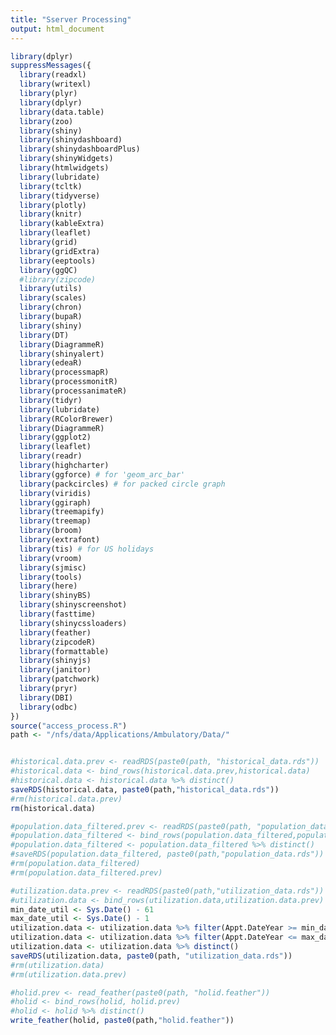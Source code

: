 ---
title: "Sserver Processing"
output: html_document
---


```{r cars}
library(dplyr)
suppressMessages({
  library(readxl)
  library(writexl)
  library(plyr)
  library(dplyr)
  library(data.table)
  library(zoo)
  library(shiny)
  library(shinydashboard)
  library(shinydashboardPlus)
  library(shinyWidgets)
  library(htmlwidgets)
  library(lubridate)
  library(tcltk)
  library(tidyverse)
  library(plotly)
  library(knitr)
  library(kableExtra)
  library(leaflet)
  library(grid)
  library(gridExtra)
  library(eeptools)
  library(ggQC)
  #library(zipcode)
  library(utils)
  library(scales)
  library(chron)
  library(bupaR)
  library(shiny)
  library(DT)
  library(DiagrammeR)
  library(shinyalert)
  library(edeaR)
  library(processmapR)
  library(processmonitR)
  library(processanimateR)
  library(tidyr)
  library(lubridate)
  library(RColorBrewer)
  library(DiagrammeR)
  library(ggplot2)
  library(leaflet)
  library(readr)
  library(highcharter)
  library(ggforce) # for 'geom_arc_bar'
  library(packcircles) # for packed circle graph
  library(viridis)
  library(ggiraph)
  library(treemapify)
  library(treemap)
  library(broom)
  library(extrafont)
  library(tis) # for US holidays
  library(vroom)
  library(sjmisc)
  library(tools)
  library(here)
  library(shinyBS)
  library(shinyscreenshot)
  library(fasttime)
  library(shinycssloaders)
  library(feather)
  library(zipcodeR)
  library(formattable)
  library(shinyjs)
  library(janitor)
  library(patchwork)
  library(pryr)
  library(DBI)
  library(odbc)
})
source("access_process.R")
path <- "/nfs/data/Applications/Ambulatory/Data/"


#historical.data.prev <- readRDS(paste0(path, "historical_data.rds"))
#historical.data <- bind_rows(historical.data.prev,historical.data)
#historical.data <- historical.data %>% distinct()
saveRDS(historical.data, paste0(path,"historical_data.rds"))
#rm(historical.data.prev)
rm(historical.data)

#population.data_filtered.prev <- readRDS(paste0(path, "population_data.rds"))
#population.data_filtered <- bind_rows(population.data_filtered,population.data_filtered.prev)
#population.data_filtered <- population.data_filtered %>% distinct()
#saveRDS(population.data_filtered, paste0(path,"population_data.rds"))
#rm(population.data_filtered)
#rm(population.data_filtered.prev)

#utilization.data.prev <- readRDS(paste0(path,"utilization_data.rds"))
#utilization.data <- bind_rows(utilization.data,utilization.data.prev)
min_date_util <- Sys.Date() - 61
max_date_util <- Sys.Date() - 1
utilization.data <- utilization.data %>% filter(Appt.DateYear >= min_date_util)
utilization.data <- utilization.data %>% filter(Appt.DateYear <= max_date_util)
utilization.data <- utilization.data %>% distinct()
saveRDS(utilization.data, paste0(path, "utilization_data.rds"))
#rm(utilization.data)
#rm(utilization.data.prev)

#holid.prev <- read_feather(paste0(path, "holid.feather"))
#holid <- bind_rows(holid, holid.prev)
#holid <- holid %>% distinct()
write_feather(holid, paste0(path,"holid.feather"))
```

